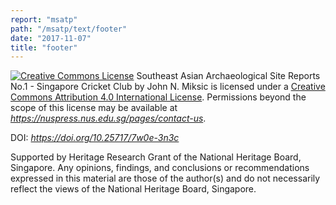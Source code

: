 ```yaml
---
report: "msatp"
path: "/msatp/text/footer"
date: "2017-11-07"
title: "footer"
---
```

<a rel="license" href="https://creativecommons.org/licenses/by/4.0/"><img alt="Creative Commons License" style="border-width:0" src="https://i.creativecommons.org/l/by/4.0/80x15.png" /></a> <span xmlns:dct="https://purl.org/dc/terms/" property="dct:title">Southeast Asian Archaeological Site Reports No.1 - Singapore Cricket Club</span> by <span xmlns:cc="https://creativecommons.org/ns#" property="cc:attributionName">John N. Miksic</span> is licensed under a <a rel="license" href="https://creativecommons.org/licenses/by/4.0/">Creative Commons Attribution 4.0 International License</a>. Permissions beyond the scope of this license may be available at <a xmlns:cc="https://creativecommons.org/ns#" href="https://nuspress.nus.edu.sg/pages/contact-us" rel="cc:morePermissions"><em>https://nuspress.nus.edu.sg/pages/contact-us</em></a>.

DOI: <a href="https://doi.org/10.25717/7w0e-3n3c"><em>https://doi.org/10.25717/7w0e-3n3c</em></a>

Supported by Heritage Research Grant of the National Heritage Board, Singapore. Any opinions, findings, and conclusions or recommendations expressed in this material are those of the author(s) and do not necessarily reflect the views of the National Heritage Board, Singapore.
